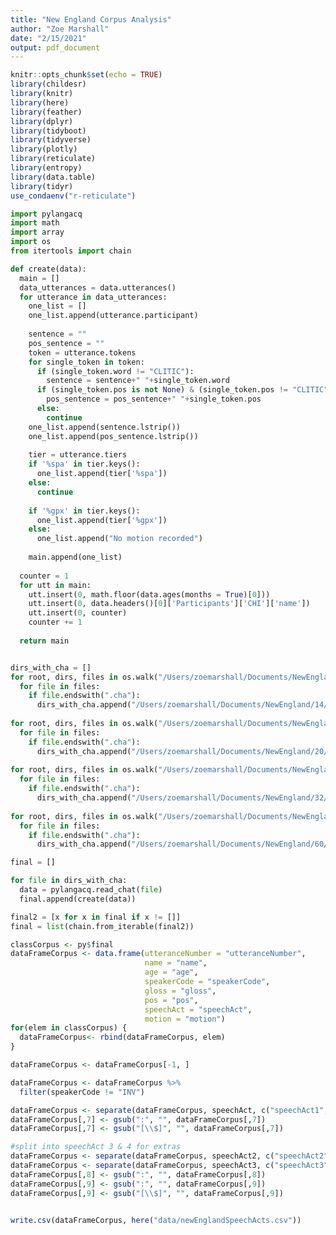 ```yaml
---
title: "New England Corpus Analysis"
author: "Zoe Marshall"
date: "2/15/2021"
output: pdf_document
---
```


```r
knitr::opts_chunk$set(echo = TRUE)
library(childesr)
library(knitr)
library(here)
library(feather)
library(dplyr)
library(tidyboot)
library(tidyverse)
library(plotly)
library(reticulate)
library(entropy)
library(data.table)
library(tidyr)
use_condaenv("r-reticulate")
```

```python
import pylangacq
import math
import array
import os
from itertools import chain

def create(data):
  main = []
  data_utterances = data.utterances()
  for utterance in data_utterances:
    one_list = []
    one_list.append(utterance.participant)
  
    sentence = ""
    pos_sentence = ""
    token = utterance.tokens
    for single_token in token:
      if (single_token.word != "CLITIC"):
        sentence = sentence+" "+single_token.word
      if (single_token.pos is not None) & (single_token.pos != "CLITIC"):
        pos_sentence = pos_sentence+" "+single_token.pos
      else:
        continue
    one_list.append(sentence.lstrip())
    one_list.append(pos_sentence.lstrip())
  
    tier = utterance.tiers
    if '%spa' in tier.keys():
      one_list.append(tier['%spa'])
    else:
      continue
    
    if '%gpx' in tier.keys():
      one_list.append(tier['%gpx'])
    else:
      one_list.append("No motion recorded")
  
    main.append(one_list)
  
  counter = 1
  for utt in main:
    utt.insert(0, math.floor(data.ages(months = True)[0]))
    utt.insert(0, data.headers()[0]['Participants']['CHI']['name'])
    utt.insert(0, counter)
    counter += 1
    
  return main


dirs_with_cha = []
for root, dirs, files in os.walk("/Users/zoemarshall/Documents/NewEngland/14"):
  for file in files:
    if file.endswith(".cha"):
      dirs_with_cha.append("/Users/zoemarshall/Documents/NewEngland/14/"+file)
      
for root, dirs, files in os.walk("/Users/zoemarshall/Documents/NewEngland/20"):
  for file in files:
    if file.endswith(".cha"):
      dirs_with_cha.append("/Users/zoemarshall/Documents/NewEngland/20/"+file)
      
for root, dirs, files in os.walk("/Users/zoemarshall/Documents/NewEngland/32"):
  for file in files:
    if file.endswith(".cha"):
      dirs_with_cha.append("/Users/zoemarshall/Documents/NewEngland/32/"+file)
      
for root, dirs, files in os.walk("/Users/zoemarshall/Documents/NewEngland/60"):
  for file in files:
    if file.endswith(".cha"):
      dirs_with_cha.append("/Users/zoemarshall/Documents/NewEngland/60/"+file)

final = []

for file in dirs_with_cha:
  data = pylangacq.read_chat(file)
  final.append(create(data))

final2 = [x for x in final if x != []]
final = list(chain.from_iterable(final2))
```


```r
classCorpus <- py$final
dataFrameCorpus <- data.frame(utteranceNumber = "utteranceNumber",
                              name = "name",
                              age = "age",
                              speakerCode = "speakerCode",
                              gloss = "gloss",
                              pos = "pos",
                              speechAct = "speechAct",
                              motion = "motion")
for(elem in classCorpus) {
  dataFrameCorpus<- rbind(dataFrameCorpus, elem)
}

dataFrameCorpus <- dataFrameCorpus[-1, ]

dataFrameCorpus <- dataFrameCorpus %>%
  filter(speakerCode != "INV")

dataFrameCorpus <- separate(dataFrameCorpus, speechAct, c("speechAct1", "speechAct2"), 5)
dataFrameCorpus[,7] <- gsub(":", "", dataFrameCorpus[,7])
dataFrameCorpus[,7] <- gsub("[\\$]", "", dataFrameCorpus[,7])

#split into speechAct 3 & 4 for extras
dataFrameCorpus <- separate(dataFrameCorpus, speechAct2, c("speechAct2", "speechAct3"), 3)
dataFrameCorpus <- separate(dataFrameCorpus, speechAct3, c("speechAct3", "speechAct4"), 5)
dataFrameCorpus[,8] <- gsub(":", "", dataFrameCorpus[,8])
dataFrameCorpus[,9] <- gsub(":", "", dataFrameCorpus[,9])
dataFrameCorpus[,9] <- gsub("[\\$]", "", dataFrameCorpus[,9])


write.csv(dataFrameCorpus, here("data/newEnglandSpeechActs.csv"))
```